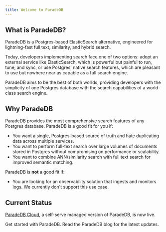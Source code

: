 ```yaml
---
title: Welcome to ParadeDB
---
```


## What is ParadeDB?

ParadeDB is a Postgres-based ElasticSearch alternative, engineered for lightning-fast full text,
similarity, and hybrid search.

Today, developers implementing search face one of two options: adopt an external service like ElasticSearch,
which is powerful but painful to run, tune, and sync, or use Postgres' native search features, which are pleasant to
use but nowhere near as capable as a full search engine.

ParadeDB aims to be the best of both worlds, providing developers with the simplicity of one Postgres
database with the search capabilities of a world-class search engine.

## Why ParadeDB

ParadeDB provides the most comprehensive search features of any Postgres database. ParadeDB is a good fit for you if:

- You want a single, Postgres-based source of truth and hate duplicating data across multiple services.
- You want to perform full-text search over large volumes of documents stored in Postgres without compromising on performance or scalability.
- You want to combine ANN/similarity search with full text search for improved semantic matching.

ParadeDB is **not** a good fit if:

- You are looking for an observability solution that ingests and monitors logs.
  We currently don't support this use case.

## Current Status

[ParadeDB Cloud](https://dashboard.paradedb.com), a self-serve managed version of ParadeDB, is now live.

<CardGroup cols={2}>
  <Card title="Quickstart" icon="rocket" href="/quickstart">
    Get started with ParadeDB.
  </Card>
  <Card title="Blog" icon="rss" href="/blog">
    Read the ParadeDB blog for the latest updates.
  </Card>
</CardGroup>
